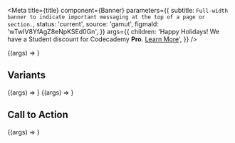 
<Meta
  title={title}
  component={Banner}
  parameters={{
    subtitle: `Full-width banner to indicate important messaging at the top of a page or section.`,
    status: 'current',
    source: 'gamut',
    figmaId: 'wTwIV8YfAgZ8eNpKSEd0Gn',
  }}
  args={{
    children:
      'Happy Holidays! We have a Student discount for Codecademy **Pro**. [Learn More](https://gamut.codecademy.com)',
  }}
/>

<Canvas>
  <Story name="Banner">{(args) => <Banner {...args} />}</Story>
</Canvas>

<Props story="Banner" />

## Variants

<Canvas isColumn>
  <Story name="Navy" args={{ children: 'Navy', variant: 'navy' }}>
    {(args) => <Banner {...args} />}
  </Story>
  <Story name="Yellow" args={{ children: 'Yellow', variant: 'yellow' }}>
    {(args) => <Banner {...args} />}
  </Story>
</Canvas>

## Call to Action

<Canvas isColumn>
  <Story name="Call to Action" args={{ cta: 'Learn more' }}>
    {(args) => <Banner {...args} />}
  </Story>
</Canvas>
